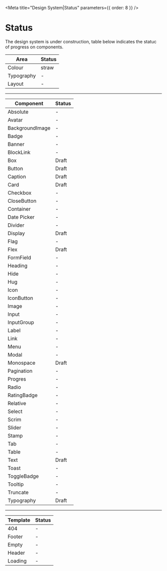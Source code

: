 
<Meta title="Design System|Status" parameters={{ order: 8 }} />

# Status

The design system is under construction, table below indicates the statuc of progress on components.

| Area       | Status |
| ---------- | ------ |
| Colour     | straw  |
| Typography | -      |
| Layout     | -      |

---

| Component       | Status |
| --------------- | ------ |
| Absolute        | -      |
| Avatar          | -      |
| BackgroundImage | -      |
| Badge           | -      |
| Banner          | -      |
| BlockLink       | -      |
| Box             | Draft  |
| Button          | Draft  |
| Caption         | Draft  |
| Card            | Draft  |
| Checkbox        | -      |
| CloseButton     | -      |
| Container       | -      |
| Date Picker     | -      |
| Divider         | -      |
| Display         | Draft  |
| Flag            | -      |
| Flex            | Draft  |
| FormField       | -      |
| Heading         | -      |
| Hide            | -      |
| Hug             | -      |
| Icon            | -      |
| IconButton      | -      |
| Image           | -      |
| Input           | -      |
| InputGroup      | -      |
| Label           | -      |
| Link            | -      |
| Menu            | -      |
| Modal           | -      |
| Monospace       | Draft  |
| Pagination      | -      |
| Progres         | -      |
| Radio           | -      |
| RatingBadge     | -      |
| Relative        | -      |
| Select          | -      |
| Scrim           | -      |
| Slider          | -      |
| Stamp           | -      |
| Tab             | -      |
| Table           | -      |
| Text            | Draft  |
| Toast           | -      |
| ToggleBadge     | -      |
| Tooltip         | -      |
| Truncate        | -      |
| Typography      | Draft  |

---

| Template | Status |
| -------- | ------ |
| 404      | -      |
| Footer   | -      |
| Empty    | -      |
| Header   | -      |
| Loading  | -      |
